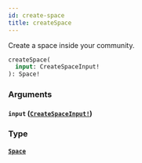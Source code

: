 ```yaml
---
id: create-space
title: createSpace
---
```


Create a space inside your community.

```graphql
createSpace(
  input: CreateSpaceInput!
): Space!

```

### Arguments

#### `input` ([`CreateSpaceInput!`](/docs/graphql/inputs/create-space-input))

### Type

#### [`Space`](/docs/graphql/objects/space)
